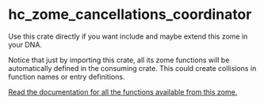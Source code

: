 
<Meta title="Backend/Coordinator" />

# hc_zome_cancellations_coordinator

Use this crate directly if you want include and maybe extend this zome in your DNA.

Notice that just by importing this crate, all its zome functions will be automatically defined in the consuming crate. This could create collisions in function names or entry definitions.

[Read the documentation for all the functions available from this zome.](https://docs.rs/hc_zome_cancellations_coordinator)
